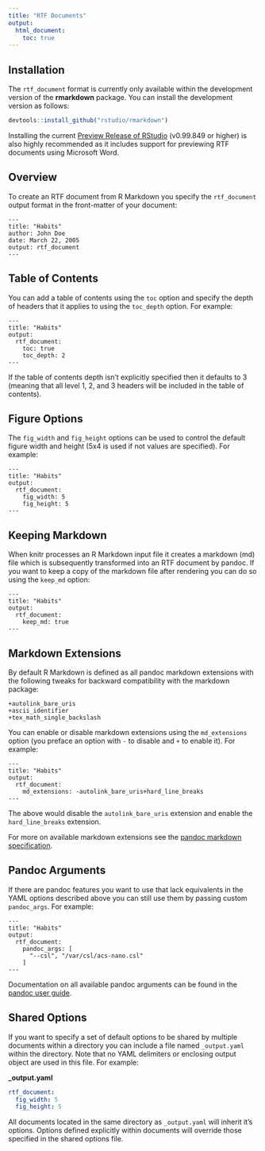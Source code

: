 ```yaml
---
title: "RTF Documents"
output:
  html_document:
    toc: true
---
```


## Installation

The `rtf_document` format is currently only available within the development version of the **rmarkdown** package. You can install the development version as follows:

```r
devtools::install_github("rstudio/rmarkdown")
```

Installing the current [Preview Release of RStudio](https://www.rstudio.com/products/rstudio/download/preview/) (v0.99.849 or higher) is also highly recommended as it includes support for previewing RTF documents using Microsoft Word.

## Overview

To create an RTF document from R Markdown you specify the `rtf_document` output format in the front-matter of your document:

    ---
    title: "Habits"
    author: John Doe
    date: March 22, 2005
    output: rtf_document
    ---

## Table of Contents

You can add a table of contents using the `toc` option and specify the depth of headers that it applies to using the `toc_depth` option. For example:

    ---
    title: "Habits"
    output:
      rtf_document:
        toc: true
        toc_depth: 2
    ---

If the table of contents depth isn't explicitly specified then it defaults to 3 (meaning that all level 1, 2, and 3 headers will be included in the table of contents).

## Figure Options

The `fig_width` and  `fig_height` options can be used to control the default figure width and height (5x4 is used if not values are specified). For example:

    ---
    title: "Habits"
    output:
      rtf_document:
        fig_width: 5
        fig_height: 5
    ---

## Keeping Markdown

When knitr processes an R Markdown input file it creates a markdown (md) file which is subsequently transformed into an RTF document by pandoc. If you want to keep a copy of the markdown file after rendering you can do so using the `keep_md` option:

    ---
    title: "Habits"
    output:
      rtf_document:
        keep_md: true
    ---

## Markdown Extensions

By default R Markdown is defined as all pandoc markdown extensions with the following tweaks for backward compatibility with the markdown package:

```
+autolink_bare_uris
+ascii_identifier
+tex_math_single_backslash
```

You can enable or disable markdown extensions using the `md_extensions` option (you preface an option with `-` to disable and `+` to enable it). For example:

    ---
    title: "Habits"
    output:
      rtf_document:
        md_extensions: -autolink_bare_uris+hard_line_breaks
    ---

The above would disable the `autolink_bare_uris` extension and enable the `hard_line_breaks` extension. 

For more on available markdown extensions see the [pandoc markdown specification](http://pandoc.org/README.html#pandocs-markdown).


## Pandoc Arguments

If there are pandoc features you want to use that lack equivalents in the YAML options described above you can still use them by passing custom `pandoc_args`. For example:

    ---
    title: "Habits"
    output:
      rtf_document:
        pandoc_args: [
          "--csl", "/var/csl/acs-nano.csl"
        ]
    ---

Documentation on all available pandoc arguments can be found in the [pandoc user guide](http://johnmacfarlane.net/pandoc/README.html#options).

## Shared Options

If you want to specify a set of default options to be shared by multiple documents within a directory you can include a file named `_output.yaml` within the directory. Note that no YAML delimiters or enclosing output object are used in this file. For example:

**\_output.yaml**

```yaml
rtf_document:
  fig_width: 5
  fig_height: 5
```

All documents located in the same directory as `_output.yaml` will inherit it's options. Options defined explicitly within documents will override those specified in the shared options file.



